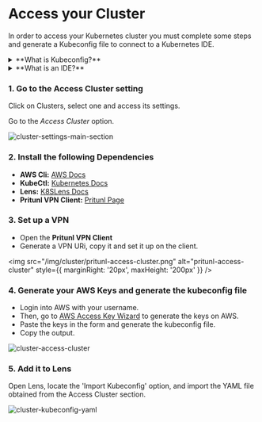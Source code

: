 
# Access your Cluster

In order to access your Kubernetes cluster you must complete some steps and generate a Kubeconfig file to connect to a Kubernetes IDE.

<details>
<summary>
**What is Kubeconfig?**
</summary>
Kubeconfig is a configuration file used by the Kubernetes command-line tool *kubectl* to interact with Kubernetes clusters. It contains information about the clusters, users, contexts, and namespaces that *kubectl* uses to communicate with one or more Kubernetes clusters.
</details>

<details>
<summary>
**What is an IDE?**
</summary>
An IDE for Kubernetes is a software environment that provides tools and features specifically designed to help developers create, manage, and deploy applications on Kubernetes clusters, integrating Kubernetes commands, resource management, and YAML/Helm chart editing within the development workflow.

Lens is an open-source IDE for Kubernetes, providing a user-friendly GUI to manage, monitor, and troubleshoot multiple clusters in real-time.
</details>

### 1. Go to the Access Cluster setting 

Click on Clusters, select one and access its settings. 

Go to the *Access Cluster* option. 

<Zoom overlayBgColorEnd="rgba(255, 255, 255, 0.8)">
  <img
    src="/img/cluster/cluster-settings-main-section.png"
    alt="cluster-settings-main-section"
  />
</Zoom>

### 2. Install the following Dependencies

- **AWS Cli:** [AWS Docs](https://docs.aws.amazon.com/cli/latest/userguide/getting-started-install.html)
- **KubeCtl:** [Kubernetes Docs](https://kubernetes.io/docs/tasks/tools/)
- **Lens:** [K8SLens Docs](https://docs.k8slens.dev/getting-started/install-lens/)
- **Pritunl VPN Client:** [Pritunl Page](https://pritunl.com/)

### 3. Set up a VPN

- Open the **Pritunl VPN Client**
- Generate a VPN URi, copy it and set it up on the client.

<img src="/img/cluster/pritunl-access-cluster.png" alt="pritunl-access-cluster" style={{ marginRight: '20px', maxHeight: '200px' }} />

### 4. Generate your AWS Keys and generate the kubeconfig file

- Login into AWS with your username.
- Then, go to [AWS Access Key Wizard](https://us-east-1.console.aws.amazon.com/iam/home#/security_credentials/access-key-wizard) to generate the keys on AWS.
- Paste the keys in the form and generate the kubeconfig file.
- Copy the output.

<Zoom overlayBgColorEnd="rgba(255, 255, 255, 0.8)">
  <img
    src="/img/cluster/cluster-access-cluster.png"
    alt="cluster-access-cluster"
  />
</Zoom>

### 5. Add it to Lens

Open Lens, locate the 'Import Kubeconfig' option, and import the YAML file obtained from the Access Cluster section.

<Zoom overlayBgColorEnd="rgba(255, 255, 255, 0.8)">
  <img
    src="/img/cluster/cluster-kubeconfig-yaml.png"
    alt="cluster-kubeconfig-yaml"
  />
</Zoom>